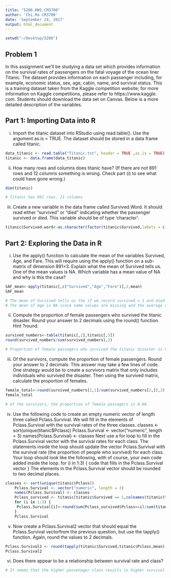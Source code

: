 ```yaml
---
title: "5206.HW1.CM3700"
author: 'Chi.Ma CM3700'
date: 'September 24, 2017'
output: html_document
---
```


```r
setwd("~/Desktop/5206")
```

## Problem 1
In this assignment we’ll be studying a data set which provides information on the survival rates of passengers on the fatal voyage of the ocean liner Titanic. The dataset provides information on each passenger including, for example, economic status, sex, age, cabin, name, and survival status. This is a training dataset taken from the Kaggle competition website; for more information on Kaggle competitions, please refer to https://www.kaggle. com. Students should download the data set on Canvas. Below is a more detailed description of the variables.

## Part 1: Importing Data into R
i. Import the titanic dataset into RStudio using read.table(). Use the argument as.is
= TRUE. The dataset should be stored in a data frame called titanic.
```r
data_titanic <- read.table("Titanic.txt", header = TRUE ,as.is = TRUE)
titanic <- data.frame(data_titanic)
```

ii. How many rows and columns does titanic have? (If there are not 891 rows and 12 columns something is wrong. Check part (i) to see what could have gone wrong.)
```r
dim(titanic)

```
```r
# Titanic has 891 rows, 21 columns 
```
iii. Create a new variable in the data frame called Survived.Word. It should read either “survived” or “died” indicating whether the passenger survived or died. This variable should be of type ‘character’.
```r
titanic$Survived.word<-as.character(factor(titanic$Survived,labels = c("died","survived")))
```

## Part 2: Exploring the Data in R
i. Use the apply() function to calculate the mean of the variables Survived, Age, and Fare. This will require using the apply() function on a sub-matrix of dimension 891×3. Explain what the mean of Survived tells us. One of the mean values is NA. Which variable has a mean value of NA and why is this the case?
```r
SAF_mean<-apply(titanic[,c("Survived","Age","Fare")],2,mean)
SAF_mean

```
```r
# The mean of Survived tells us the if we record survived = 1 and died = 0, the average survive rate is 0.3838384.
# The mean of Age is NA since some values are missing and the average cannot be computed.

```
ii. Compute the proportion of female passengers who survived the titanic disaster. Round your answer to 2 decimals using the round() function. Hint ?round.
```r
survived_numbers<-table(titanic[,2],titanic[,5])
round(survived_numbers/sum(survived_numbers),2)

```
```r
# Proportion of female passagers who survived the titanic disaster is 0.26.
```
iii. Of the survivors, compute the proportion of female passengers. Round your answer to 2 decimals. This answer may take a few lines of code. One strategy would be to create a survivors matrix that only includes individuals who survived the disaster. Then using the survived matrix, calculate the proportion of females.
```r
female_total<-round(survived_numbers[2,1]/sum(survived_numbers[2,]),2)
female_total
```
```r
# of the survivors, the proportion of female passagers is 0.68.
```
iv. Use the following code to create an empty numeric vector of length three called Pclass.Survival. We will fill in the elements of Pclass.Survival with the survival rates of the three classes.
    classes <- sort(unique(titanic$Pclass))
    Pclass.Survival <- vector("numeric", length = 3)
    names(Pclass.Survival) <- classes
Next use a for loop to fill in the Pclass.Survival vector with the survival rates for each class. The statements inside the loop should update the vector Pclass.Survival with the survival rate (the proportion of people who survived) for each class. Your loop should look like the following, with of course, your own code added inside the loop.
    for (i in 1:3) {
      code that fills in the Pclass.Survival vector
}
The elements in the Pclass.Survival vector should be rounded to two decimal places.
```r
classes <- sort(unique(titanic$Pclass))
    Pclass.Survival <- vector("numeric", length = 3)
    names(Pclass.Survival) <- classes
    Pclass_survived <- titanic[titanic$Survived == 1,colnames(titanic)%in% c("Survived","Pclass")]
    for (i in 1:3) {
     Pclass.Survival[i]<-round(sum(Pclass_survived$Pclass==i)/sum(titanic$Pclass==i),2)
    }
    Pclass.Survival
```
v. Now create a Pclass.Survival2 vector that should equal the Pclass.Survival vectorfrom the previous question, but use the tapply() function. Again, round the values to 2 decimals.
```r
Pclass.Survival2 <- round(tapply(titanic$Survived,titanic$Pclass,mean),2)
Pclass.Survival2
```

vi. Does there appear to be a relationship between survival rate and class?
```r
# It seems that the higher passenager class results in higher survival rate.
```